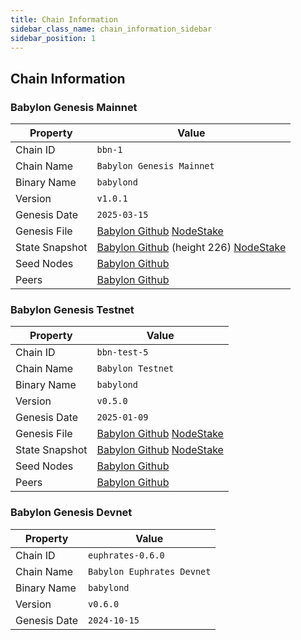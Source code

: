 ```yaml
---
title: Chain Information
sidebar_class_name: chain_information_sidebar
sidebar_position: 1
---
```




## Chain Information

### Babylon Genesis Mainnet

| Property | Value |
|----------|-------|
| Chain ID | `bbn-1` |
| Chain Name | `Babylon Genesis Mainnet` |
| Binary Name | `babylond` |
| Version | `v1.0.1` |
| Genesis Date | `2025-03-15` |
| Genesis File | [Babylon Github](https://github.com/babylonlabs-io/networks/blob/main/bbn-1/network-artifacts/genesis.json) [NodeStake](https://ss.babylon.nodestake.org/genesis.json) |
| State Snapshot | [Babylon Github](https://github.com/babylonlabs-io/networks/blob/main/bbn-1/network-artifacts/bbn-1.tar.gz) (height 226) [NodeStake](https://nodestake.org/babylon) |
| Seed Nodes | [Babylon Github](https://github.com/babylonlabs-io/networks/blob/main/bbn-1/network-artifacts/seeds.txt) |
| Peers | [Babylon Github](https://github.com/babylonlabs-io/networks/blob/main/bbn-1/network-artifacts/peers.txt) |

### Babylon Genesis Testnet

| Property | Value |
|----------|-------|
| Chain ID | `bbn-test-5` |
| Chain Name | `Babylon Testnet` |
| Binary Name | `babylond` |
| Version | `v0.5.0` |
| Genesis Date | `2025-01-09` |
| Genesis File | [Babylon Github](https://github.com/babylonlabs-io/networks/blob/main/bbn-test-5/network-artifacts/genesis.json) [NodeStake](https://ss.babylon.nodestake.org/genesis.json)|
| State Snapshot | [Babylon Github](https://github.com/babylonlabs-io/networks/blob/main/bbn-test-5/network-artifacts/bbn-test-5.tar.gz) [NodeStake](https://nodestake.org/babylon) |
| Seed Nodes | [Babylon Github](https://github.com/babylonlabs-io/networks/tree/main/bbn-test-5/network-artifacts/seeds.txt) |
| Peers | [Babylon Github](https://github.com/babylonlabs-io/networks/tree/main/bbn-test-5/network-artifacts/peers.txt) |

### Babylon Genesis Devnet

| Property | Value |
|----------|-------|
| Chain ID | `euphrates-0.6.0` |
| Chain Name | `Babylon Euphrates Devnet` |
| Binary Name | `babylond` |
| Version | `v0.6.0` |
| Genesis Date | `2024-10-15` |

